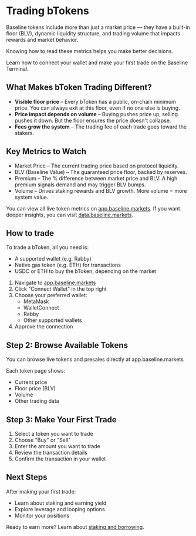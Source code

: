 # Trading bTokens
Baseline tokens include more than just a market price — they have a built-in floor (BLV), 
dynamic liquidity structure, and trading volume that impacts rewards and market behavior.

Knowing how to read these metrics helps you make better decisions.

Learn how to connect your wallet and make your first trade on the Baseline Terminal.

## What Makes bToken Trading Different?
- **Visible floor price** – Every bToken has a public, on-chain minimum price. You can always exit at 
this floor, even if no one else is buying.
- **Price impact depends on volume** – Buying pushes price up, selling pushes it down. But the floor ensures 
the price doesn't collapse.
- **Fees grow the system** – The trading fee of each trade goes toward the stakers.



## Key Metrics to Watch
- Market Price – The current trading price based on protocol liquidity.
- BLV (Baseline Value) – The guaranteed price floor, backed by reserves.
- Premium – The % difference between market price and BLV. A high premium signals demand and may trigger BLV bumps.
- Volume – Drives staking rewards and BLV growth. More volume = more system value.

You can view all live token metrics on [app.baseline.markets](https://app.baseline.markets). If you want deeper insights, you can visit [data.baseline.markets](https://data.baseline.markets).


## How to trade

To trade a bToken, all you need is:
- A supported wallet (e.g. Rabby)
- Native gas token (e.g. ETH) for transactions
- USDC or ETH to buy the bToken, depending on the market





1. Navigate to [app.baseline.markets](https://app.baseline.markets)
2. Click "Connect Wallet" in the top right
3. Choose your preferred wallet:
   - MetaMask
   - WalletConnect
   - Rabby
   - Other supported wallets
4. Approve the connection

## Step 2: Browse Available Tokens

You can browse live tokens and presales directly at app.baseline.markets

Each token page shows:
- Current price
- Floor price (BLV)
- Volume
- Other trading data

## Step 3: Make Your First Trade

1. Select a token you want to trade
2. Choose "Buy" or "Sell"
3. Enter the amount you want to trade
4. Review the transaction details
5. Confirm the transaction in your wallet





## Next Steps

After making your first trade:
- Learn about staking and earning yield
- Explore leverage and looping options
- Monitor your positions

Ready to earn more? Learn about [staking and borrowing](/trader/earn-staking-borrowing). 